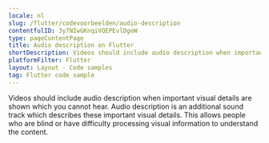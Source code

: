 ```yaml
---
locale: nl
slug: /flutter/codevoorbeelden/audio-description
contentfulID: 3y7NIwGKnqiVQEPEvlDgeW
type: pageContentPage
title: Audio description on Flutter
shortDescription: Videos should include audio description when important visual details are shown which you cannot hear.
platformFilter: Flutter
layout: Layout - Code samples
tag: Flutter code sample
---
```


Videos should include audio description when important visual details are shown which you cannot hear. Audio description is an additional sound track which describes these important visual details. This allows people who are blind or have difficulty processing visual information to understand the content.

<CodeSample id="media-audio-description" locale="nl" platform="flutter"/>
